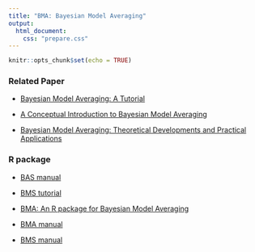 ```yaml
---
title: "BMA: Bayesian Model Averaging"
output: 
  html_document:
    css: "prepare.css"
---
```


```r
knitr::opts_chunk$set(echo = TRUE)
```


### Related Paper

-   [Bayesian Model Averaging: A Tutorial](https://www.jstor.org/stable/2676803#metadata_info_tab_contents)

-   [A Conceptual Introduction to Bayesian Model Averaging](https://journals.sagepub.com/doi/full/10.1177/2515245919898657)

-   [Bayesian Model Averaging: Theoretical Developments and Practical Applications](https://www.cambridge.org/core/journals/political-analysis/article/bayesian-model-averaging-theoretical-developments-and-practical-applications/3179D92A3C9353DE7E4674987C33FD28)


### R package

-   [BAS manual](http://www2.stat.duke.edu/~clyde/BAS/BAS-manual.pdf)

-   [BMS tutorial](https://cran.r-project.org/web/packages/BAS/vignettes/BAS-vignette.html)


-   [BMA: An R package for Bayesian Model Averaging](https://cran.r-project.org/doc/Rnews/Rnews_2005-2.pdf)

-   [BMA manual](https://cran.r-project.org/web/packages/BMA/BMA.pdf)

-   [BMS manual](https://cran.r-project.org/web/packages/BMS/vignettes/bmsmanual.pdf)